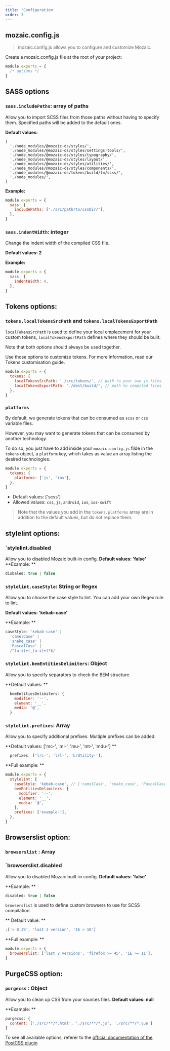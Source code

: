 ```yaml
---
title: 'Configuration'
order: 3
---
```


## mozaic.config.js

> mozaic.config.js allows you to configure and customize Mozaic.

Create a mozaic.config.js file at the root of your project:

```js
module.exports = {
  /* options */
}
```

## SASS options

### `sass.includePaths`: array of paths

Allow you to import SCSS files from those paths without having to specify them.
Specified paths will be added to the default ones.

**Default values:**

```
[
  './node_modules/@mozaic-ds/styles/',
  './node_modules/@mozaic-ds/styles/settings-tools/',
  './node_modules/@mozaic-ds/styles/typography/',
  './node_modules/@mozaic-ds/styles/layout/',
  './node_modules/@mozaic-ds/styles/utilities/',
  './node_modules/@mozaic-ds/styles/components/',
  './node_modules/@mozaic-ds/tokens/build/lm/scss/',
  './node_modules/',
]
```

**Example:**

```js
module.exports = {
  sass: {
    includePaths: ['./src/path/to/cssDir/'],
  },
}
```

### `sass.indentWidth`: integer

Change the indent width of the compiled CSS file.

**Default values: 2**

**Example:**

```js
module.exports = {
  sass: {
    indentWidth: 4,
  },
}
```

## Tokens options:

### `tokens.localTokensSrcPath` and `tokens.localTokensExportPath`

`localTokensSrcPath` is used to define your local emplacement for your custom tokens, `localTokensExportPath` defines where they should be built.

Note that both options should always be used together.

Use those options to customize tokens. For more information, read our Tokens customisation guide.

```js
module.exports = {
  tokens: {
    localTokensSrcPath: './src/tokens/', // path to your own js files
    localTokensExportPath: './dest/build/', // path to compiled files
  },
}
```

### `platforms`

By default, we generate tokens that can be consumed as `scss` or `css` variable files.

However, you may want to generate tokens that can be consumed by another technology.

To do so, you just have to add inside your `mozaic.config.js` filde in the `tokens` object, a `platform` key, which takes as value an array listing the desired technologies.

```js
module.exports = {
  tokens: {
    platforms: ['js', 'ios'],
  },
}
```

- Default values: ['scss']
- Allowed values: `css`, `js`, `android`, `ios`, `ios-swift`

> Note that the values you add in the `tokens.platforms` array are in addition to the default values, but do not replace them.

## stylelint options:

### `stylelint.disabled

Allow you to disabled Mozaic built-in config.
**Default values: 'false'**
**Example: **

```js
disbaled: true | false
```

### `stylelint.caseStyle`: String or Regex

Allow you to choose the case style to lint. You can add your own Regex rule to lint.

**Default values: 'kebab-case'**

**Example: **

```js
caseStyle: 'kebab-case' |
  'camelCase' |
  'snake_case' |
  'PascalCase' |
  /^[a-z]+(_[a-z]+)*$/
```

### `stylelint.bemEntitiesDelimiters`: Object

Allow you to specify separators to check the BEM structure.

**Default values: **

```js
  bemEntitiesDelimiters: {
    modifier: '--',
    element: '__',
    media: '@',
  }
```

### `stylelint.prefixes`: Array

Allow you to specify additional prefixes. Multiple prefixes can be added.

**Default values: ['mc-', 'ml-', 'mu-', 'mt-', 'mdu-'] **

```js
  prefixes: ['lrc-', 'lrl-', 'LrUtility-'],
```

**Full example: **

```js
module.exports = {
  stylelint: {
    caseStyle: 'kebab-case', // ['camelCase', 'snake_case', 'PascalCase']
    bemEntitiesDelimiters: {
      modifier: '--',
      element: '__',
      media: '@',
    },
    prefixes: ['example-'],
  },
}
```

## Browserslist option:

### `browserslist` : Array

### `browserslist.disabled

Allow you to disabled Mozaic built-in config.
**Default values: 'false'**

**Example: **

```js
disabled: true | false
```

`browserslist` is used to define custom browsers to use for SCSS compilation.

** Default value: **

```js
;['> 0.3%', 'last 3 version', 'IE > 10']
```

**Full example: **

```js
module.exports = {
  browserslist: ['last 2 versions', 'firefox >= 45', 'IE >= 11'],
}
```

## PurgeCSS option:

### `purgecss` : Object

Allow you to clean up CSS from your sources files.
**Default values: null**

**Example: **

```js
purgecss: {
  content: ['./src/**/*.html', './src/**/*.js', './src/**/*.vue']
}
```

To see all available options, referer to the [official documentation of the PostCSS plugin](https://purgecss.com/configuration.html#options)
